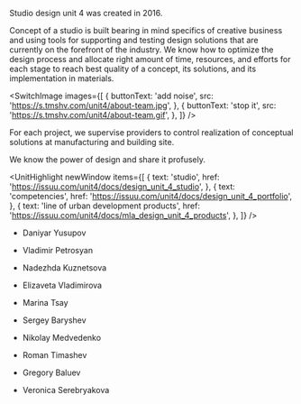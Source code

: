 
<Title>ABOUT US</Title>

Studio design unit 4 was created in 2016.

Concept of a studio is built bearing in mind specifics of creative business and
using tools for supporting and testing design solutions that are currently on the
forefront of the industry. We know how to optimize the design process and
allocate right amount of time, resources, and efforts for each stage to reach best
quality of a concept, its solutions, and its implementation in materials.

<SwitchImage
    images={[
        {
            buttonText: 'add noise',
            src: 'https://s.tmshv.com/unit4/about-team.jpg',
        },
        {
            buttonText: 'stop it',
            src: 'https://s.tmshv.com/unit4/about-team.gif',
        },
    ]}
/>

For each project, we supervise providers to control realization of conceptual
solutions at manufacturing and building site.

We know the power of design and share it profusely.

<UnitHighlight newWindow items={[
    {
        text: 'studio',
        href: 'https://issuu.com/unit4/docs/design_unit_4_studio',
    },
    {
        text: 'competencies',
        href: 'https://issuu.com/unit4/docs/design_unit_4_portfolio',
    },
    {
        text: 'line of urban development products',
        href: 'https://issuu.com/unit4/docs/mla_design_unit_4_products',
    },
]} />

- Daniyar Yusupov
- Vladimir Petrosyan
- Nadezhda Kuznetsova
- Elizaveta Vladimirova


- Marina Tsay
- Sergey Baryshev
- Nikolay Medvedenko
- Roman Timashev
- Gregory Baluev
- Veronica Serebryakova
